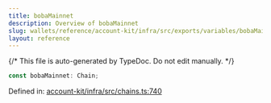 ```yaml
---
title: bobaMainnet
description: Overview of bobaMainnet
slug: wallets/reference/account-kit/infra/src/exports/variables/bobaMainnet
layout: reference
---
```


{/* This file is auto-generated by TypeDoc. Do not edit manually. */}

```ts
const bobaMainnet: Chain;
```

Defined in: [account-kit/infra/src/chains.ts:740](https://github.com/alchemyplatform/aa-sdk/blob/9f926c402d1661309abbf8eae8431e52e8c5e53f/account-kit/infra/src/chains.ts#L740)
